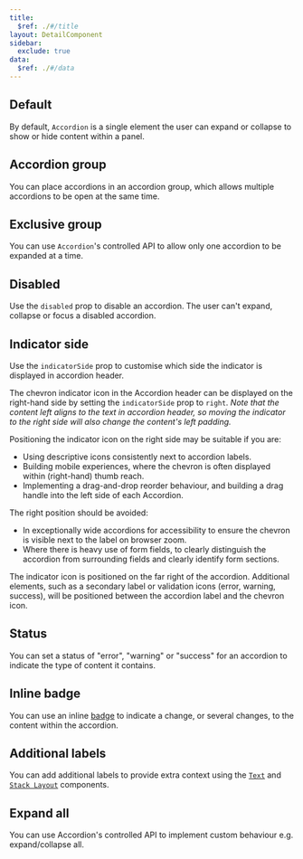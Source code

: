 ```yaml
---
title:
  $ref: ./#/title
layout: DetailComponent
sidebar:
  exclude: true
data:
  $ref: ./#/data
---
```


## Default

By default, `Accordion` is a single element the user can expand or collapse to show or hide content within a panel.

<LivePreview componentName="accordion" exampleName="Default" />

## Accordion group

You can place accordions in an accordion group, which allows multiple accordions to be open at the same time.

<LivePreview componentName="accordion" exampleName="Group" />

## Exclusive group

You can use `Accordion`'s controlled API to allow only one accordion to be expanded at a time.

<LivePreview componentName="accordion" exampleName="ExclusiveGroup" />

## Disabled

Use the `disabled` prop to disable an accordion. The user can't expand, collapse or focus a disabled accordion.

<LivePreview componentName="accordion" exampleName="Disabled" />

## Indicator side

Use the `indicatorSide` prop to customise which side the indicator is displayed in accordion header.

The chevron indicator icon in the Accordion header can be displayed on the right-hand side by setting the `indicatorSide` prop to `right`.
_Note that the content left aligns to the text in accordion header, so moving the indicator to the right side will also change the content's left padding._

Positioning the indicator icon on the right side may be suitable if you are:

- Using descriptive icons consistently next to accordion labels.
- Building mobile experiences, where the chevron is often displayed within (right-hand) thumb reach.
- Implementing a drag-and-drop reorder behaviour, and building a drag handle into the left side of each Accordion.

The right position should be avoided:

- In exceptionally wide accordions for accessibility to ensure the chevron is visible next to the label on browser zoom.
- Where there is heavy use of form fields, to clearly distinguish the accordion from surrounding fields and clearly identify form sections.

The indicator icon is positioned on the far right of the accordion. Additional elements, such as a secondary label or validation icons (error, warning, success), will be positioned between the accordion label and the chevron icon.

<LivePreview componentName="accordion" exampleName="IndicatorSide" />

## Status

You can set a status of "error", "warning" or "success" for an accordion to indicate the type of content it contains.

<LivePreview componentName="accordion" exampleName="Status" />

## Inline badge

You can use an inline [badge](../badge) to indicate a change, or several changes, to the content within the accordion.

<LivePreview componentName="accordion" exampleName="InlineBadge" />

## Additional labels

You can add additional labels to provide extra context using the [`Text`](../text) and [`Stack Layout`](../layout/stack) components.

<LivePreview componentName="accordion" exampleName="AdditionalLabels" />

## Expand all

You can use Accordion's controlled API to implement custom behaviour e.g. expand/collapse all.

<LivePreview componentName="accordion" exampleName="ExpandAll" />
